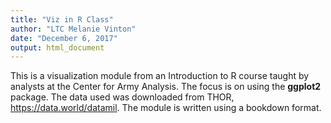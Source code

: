 ```yaml
---
title: "Viz in R Class"
author: "LTC Melanie Vinton"
date: "December 6, 2017"
output: html_document
---
```


This is a visualization module from an Introduction to R course taught by analysts at the Center for Army Analysis.  The focus is on using the **ggplot2** package.  The data used was downloaded from THOR, <https://data.world/datamil>.  The module is written using a bookdown format.
